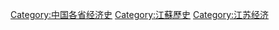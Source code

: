 [[Category:中国各省经济史|Category:中国各省经济史]]
[[Category:江蘇歷史|Category:江蘇歷史]]
[[Category:江苏经济|Category:江苏经济]]